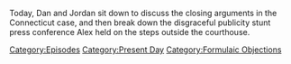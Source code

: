 {{DEFAULTSORT:
    #_EPISODE_0732:Trial Press Conference
}}{{Episode
    | title             = Trial Press Conference
    | caption           = Listen to this episode on [https://knowledgefight.libsyn.com/732-trial-press-conference Libsyn] [https://open.spotify.com/episode/6jzs8sTqx6DROfAUZQAMaI Spotify], Read the [[Transcript/732: Trial Press Conference|Unofficial Transcript]], View discussion on [https://reddit.com/xxt1z4 Reddit]
    | episodeNumber     = 732
    | length            = 01:06:35
    | airDate           = October 7, 2022
    | coverageStartDate = October 4, 2022
    | coverageEndDate   = October 6, 2022
    | episodeType       = [[:Category:Present Day|Present Day]], [[:Category:Formulaic Objections|Formulaic Objections]]
    | appearance        = [[Robert Barnes]], [[Bill Ogden]], [[Wolfgang Halbig]]
    | previousEpisode   = [[731: September 29-30, 2022]]
    | nextEpisode       = [[733: October 6, 2022]]
}}

{{Stub}}

Today, Dan and Jordan sit down to discuss the closing arguments in the Connecticut case, and then break down the disgraceful publicity stunt press conference Alex held on the steps outside the courthouse.

[[Category:Episodes]]
[[Category:Present Day]]
[[Category:Formulaic Objections]]
